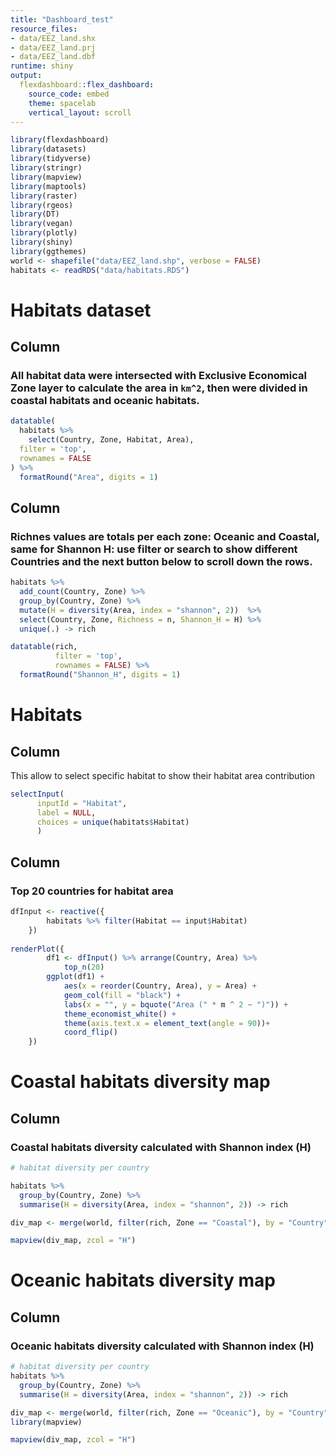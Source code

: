 ```yaml
---
title: "Dashboard_test"
resource_files:
- data/EEZ_land.shx
- data/EEZ_land.prj
- data/EEZ_land.dbf
runtime: shiny
output:
  flexdashboard::flex_dashboard:
    source_code: embed
    theme: spacelab
    vertical_layout: scroll
---
```


```r
library(flexdashboard)
library(datasets)
library(tidyverse)
library(stringr)
library(mapview)
library(maptools)
library(raster)
library(rgeos)
library(DT)
library(vegan)
library(plotly)
library(shiny)
library(ggthemes)
world <- shapefile("data/EEZ_land.shp", verbose = FALSE)
habitats <- readRDS("data/habitats.RDS")
```

Habitats dataset
=======================================================================

Column {data-height=700}
-----------------------------------------------------------------------

### All habitat data were intersected with Exclusive Economical Zone layer to calculate the area in ```km^2```, then were divided in coastal habitats and oceanic habitats. 
```r
datatable(
  habitats %>%
    select(Country, Zone, Habitat, Area),
  filter = 'top',
  rownames = FALSE
) %>%
  formatRound("Area", digits = 1)
```

Column {data-height=700}
-----------------------------------------------------------------------

### Richnes values are totals per each zone: Oceanic and Coastal, same for Shannon H: use filter or search to show different Countries and the next button below to scroll down the rows.
```r
habitats %>%
  add_count(Country, Zone) %>%
  group_by(Country, Zone) %>%
  mutate(H = diversity(Area, index = "shannon", 2))  %>%
  select(Country, Zone, Richness = n, Shannon_H = H) %>%
  unique(.) -> rich

datatable(rich,
          filter = 'top',
          rownames = FALSE) %>%
  formatRound("Shannon_H", digits = 1)
```


Habitats
=======================================================================


Column {.sidebar}
-----------------------------------------------------------------------

This allow to select specific habitat to show their habitat area contribution

```r
selectInput(
      inputId = "Habitat",
      label = NULL,
      choices = unique(habitats$Habitat)
      )
```


Column
-----------------------------------------------------------------------

### Top 20 countries for habitat area

```r
dfInput <- reactive({
        habitats %>% filter(Habitat == input$Habitat)
    })
    
renderPlot({
        df1 <- dfInput() %>% arrange(Country, Area) %>% 
            top_n(20)
        ggplot(df1) +
            aes(x = reorder(Country, Area), y = Area) +
            geom_col(fill = "black") +
            labs(x = "", y = bquote("Area (" * m ^ 2 ~ ")")) +
            theme_economist_white() +
            theme(axis.text.x = element_text(angle = 90))+
            coord_flip()
    })
```



Coastal habitats diversity map
=======================================================================

Column {data-height=700}
-----------------------------------------------------------------------
### Coastal habitats diversity calculated with Shannon index (H)

```r
# habitat diversity per country

habitats %>%
  group_by(Country, Zone) %>%
  summarise(H = diversity(Area, index = "shannon", 2)) -> rich

div_map <- merge(world, filter(rich, Zone == "Coastal"), by = "Country")

mapview(div_map, zcol = "H")

```


Oceanic habitats diversity map
=======================================================================

Column {data-height=700}
-----------------------------------------------------------------------
### Oceanic habitats diversity calculated with Shannon index (H)

```r
# habitat diversity per country
habitats %>%
  group_by(Country, Zone) %>%
  summarise(H = diversity(Area, index = "shannon", 2)) -> rich

div_map <- merge(world, filter(rich, Zone == "Oceanic"), by = "Country")
library(mapview)

mapview(div_map, zcol = "H")

```
